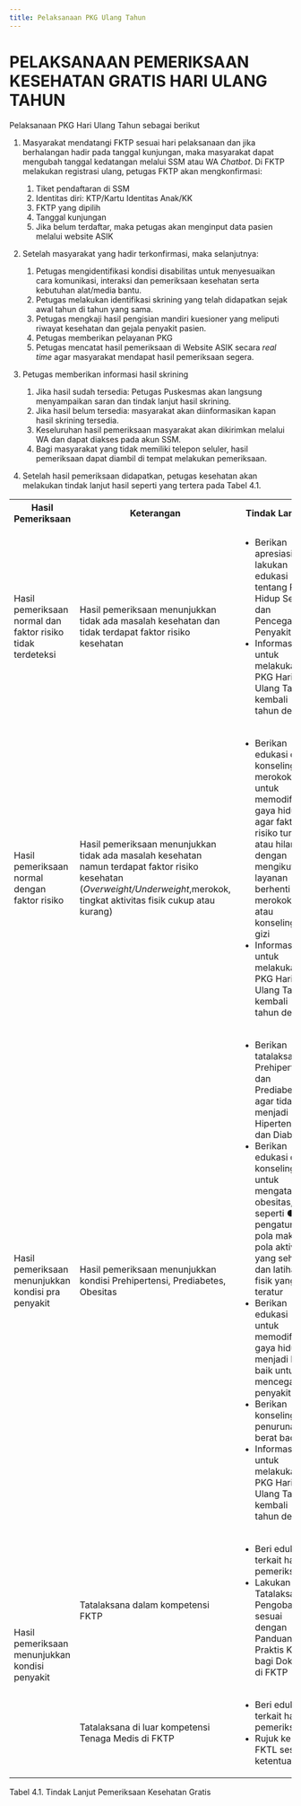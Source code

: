 ```yaml
---
title: Pelaksanaan PKG Ulang Tahun
---
```


# PELAKSANAAN PEMERIKSAAN KESEHATAN GRATIS HARI ULANG TAHUN

Pelaksanaan PKG Hari Ulang Tahun sebagai berikut

1. Masyarakat mendatangi FKTP sesuai hari pelaksanaan dan jika berhalangan hadir pada tanggal kunjungan, maka masyarakat dapat mengubah tanggal kedatangan melalui SSM atau WA _Chatbot_. Di FKTP melakukan registrasi ulang, petugas FKTP akan mengkonfirmasi:
    1. Tiket pendaftaran di SSM
    2. Identitas diri: KTP/Kartu Identitas Anak/KK
    3. FKTP yang dipilih
    4. Tanggal kunjungan
    5. Jika belum terdaftar, maka petugas akan menginput data pasien melalui website ASIK
2. Setelah masyarakat yang hadir terkonfirmasi, maka selanjutnya:
    1. Petugas mengidentifikasi kondisi disabilitas untuk menyesuaikan cara komunikasi, interaksi dan pemeriksaan kesehatan serta kebutuhan alat/media bantu.
    2. Petugas melakukan identifikasi skrining yang telah didapatkan sejak awal tahun di tahun yang sama.
    3. Petugas mengkaji hasil pengisian mandiri kuesioner yang meliputi riwayat kesehatan dan gejala penyakit pasien.
    4. Petugas memberikan pelayanan PKG
    5. Petugas mencatat hasil pemeriksaan di Website ASIK secara _real time_ agar masyarakat mendapat hasil pemeriksaan segera.

1. Petugas memberikan informasi hasil skrining
    1. Jika hasil sudah tersedia: Petugas Puskesmas akan langsung menyampaikan saran dan tindak lanjut hasil skrining.
    2. Jika hasil belum tersedia: masyarakat akan diinformasikan kapan hasil skrining tersedia.
    3. Keseluruhan hasil pemeriksaan masyarakat akan dikirimkan melalui WA dan dapat diakses pada akun SSM.
    4. Bagi masyarakat yang tidak memiliki telepon seluler, hasil pemeriksaan dapat diambil di tempat melakukan pemeriksaan.
2. Setelah hasil pemeriksaan didapatkan, petugas kesehatan akan melakukan tindak lanjut hasil seperti yang tertera pada Tabel 4.1.

<table><tbody><tr><th><strong>Hasil Pemeriksaan</strong></th><th><strong>Keterangan</strong></th><th><strong>Tindak Lanjut</strong></th></tr><tr><td>Hasil pemeriksaan normal dan faktor risiko tidak terdeteksi</td><td>Hasil pemeriksaan menunjukkan tidak ada masalah kesehatan dan tidak terdapat faktor risiko kesehatan</td><td><ul><li>Berikan apresiasi dan lakukan edukasi tentang Pola Hidup Sehat dan Pencegahan Penyakit</li><li>Informasikan untuk melakukan PKG Hari Ulang Tahun kembali tahun depan</li></ul></td></tr><tr><td>Hasil pemeriksaan normal dengan faktor risiko</td><td>Hasil pemeriksaan menunjukkan tidak ada masalah kesehatan namun terdapat faktor risiko kesehatan (<em>Overweight/Underweight</em>,merokok, tingkat aktivitas fisik cukup atau kurang)</td><td><ul><li>Berikan edukasi dan konseling merokok untuk memodifikasi gaya hidup agar faktor risiko turun atau hilang dengan mengikuti layanan berhenti merokok atau konseling gizi</li><li>Informasikan untuk melakukan PKG Hari Ulang Tahun kembali tahun depan</li></ul></td></tr><tr><td>Hasil pemeriksaan menunjukkan kondisi pra penyakit</td><td>Hasil pemeriksaan menunjukkan kondisi Prehipertensi, Prediabetes, Obesitas</td><td><ul><li>Berikan tatalaksana Prehipertensi dan Prediabetes agar tidak menjadi Hipertensi dan Diabetes</li><li>Berikan edukasi dan konseling untuk mengatasi obesitas, seperti ● pengaturan pola makan, pola aktivitas yang sehat, dan latihan fisik yang teratur</li><li>Berikan edukasi untuk memodifikasi gaya hidup menjadi lebih baik untuk mencegah penyakit</li><li>Berikan konseling penurunan berat badan</li><li>Informasikan untuk melakukan PKG Hari Ulang Tahun kembali tahun depan</li></ul></td></tr><tr><td rowspan="2">Hasil pemeriksaan menunjukkan kondisi penyakit</td><td>Tatalaksana dalam kompetensi FKTP</td><td><ul><li>Beri edukasi terkait hasil pemeriksaan</li><li>Lakukan Tatalaksana/ Pengobatan sesuai dengan Panduan Praktis Klinis bagi Dokter di FKTP</li></ul></td></tr><tr><td>Tatalaksana di luar kompetensi Tenaga Medis di FKTP</td><td><ul><li>Beri edukasi terkait hasil pemeriksaan</li><li>Rujuk ke FKTL sesuai ketentuan</li></ul></td></tr></tbody></table>

Tabel 4.1. Tindak Lanjut Pemeriksaan Kesehatan Gratis

